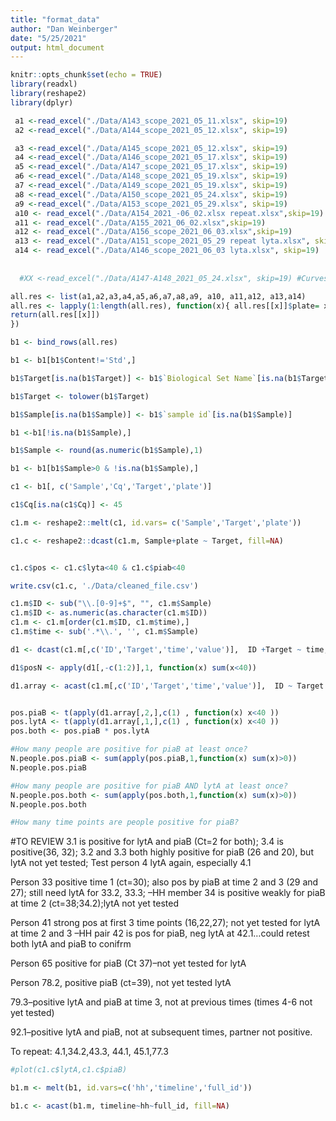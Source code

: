 ```yaml
---
title: "format_data"
author: "Dan Weinberger"
date: "5/25/2021"
output: html_document
---
```


```r
knitr::opts_chunk$set(echo = TRUE)
library(readxl)
library(reshape2)
library(dplyr)
```

```r

 a1 <-read_excel("./Data/A143_scope_2021_05_11.xlsx", skip=19)
 a2 <-read_excel("./Data/A144_scope_2021_05_12.xlsx", skip=19)

 a3 <-read_excel("./Data/A145_scope_2021_05_12.xlsx", skip=19)
 a4 <-read_excel("./Data/A146_scope_2021_05_17.xlsx", skip=19)
 a5 <-read_excel("./Data/A147_scope_2021_05_17.xlsx", skip=19)
 a6 <-read_excel("./Data/A148_scope_2021_05_19.xlsx", skip=19)
 a7 <-read_excel("./Data/A149_scope_2021_05_19.xlsx", skip=19)
 a8 <-read_excel("./Data/A150_scope_2021_05_24.xlsx", skip=19)
 a9 <-read_excel("./Data/A153_scope_2021_05_29.xlsx", skip=19) 
 a10 <- read_excel("./Data/A154_2021_-06_02.xlsx repeat.xlsx",skip=19)
 a11 <- read_excel("./Data/A155_2021_06_02.xlsx",skip=19)
 a12 <- read_excel("./Data/A156_scope_2021_06_03.xlsx",skip=19)
 a13 <- read_excel("./Data/A151_scope_2021_05_29 repeat lyta.xlsx", skip=19)
 a14 <- read_excel("./Data/A146_scope_2021_06_03 lyta.xlsx", skip=19) 
 
 
  #XX <-read_excel("./Data/A147-A148_2021_05_24.xlsx", skip=19) #Curves on this look funky

all.res <- list(a1,a2,a3,a4,a5,a6,a7,a8,a9, a10, a11,a12, a13,a14)
all.res <- lapply(1:length(all.res), function(x){ all.res[[x]]$plate= x 
return(all.res[[x]])
}) 

b1 <- bind_rows(all.res)

b1 <- b1[b1$Content!='Std',]

b1$Target[is.na(b1$Target)] <- b1$`Biological Set Name`[is.na(b1$Target)]

b1$Target <- tolower(b1$Target)

b1$Sample[is.na(b1$Sample)] <- b1$`sample id`[is.na(b1$Sample)]

b1 <-b1[!is.na(b1$Sample),]

b1$Sample <- round(as.numeric(b1$Sample),1)

b1 <- b1[b1$Sample>0 & !is.na(b1$Sample),]

c1 <- b1[, c('Sample','Cq','Target','plate')]

c1$Cq[is.na(c1$Cq)] <- 45

c1.m <- reshape2::melt(c1, id.vars= c('Sample','Target','plate'))

c1.c <- reshape2::dcast(c1.m, Sample+plate ~ Target, fill=NA)


c1.c$pos <- c1.c$lyta<40 & c1.c$piab<40

write.csv(c1.c, './Data/cleaned_file.csv')

```


```r

c1.m$ID <- sub("\\.[0-9]+$", "", c1.m$Sample)
c1.m$ID <- as.numeric(as.character(c1.m$ID))
c1.m <- c1.m[order(c1.m$ID, c1.m$time),]
c1.m$time <- sub('.*\\.', '', c1.m$Sample)

d1 <- dcast(c1.m[,c('ID','Target','time','value')],  ID +Target ~ time, fun.aggregate = min, na.rm=T)

d1$posN <- apply(d1[,-c(1:2)],1, function(x) sum(x<40))

d1.array <- acast(c1.m[,c('ID','Target','time','value')],  ID ~ Target ~ time, fun.aggregate = min, na.rm=T)


pos.piaB <- t(apply(d1.array[,2,],c(1) , function(x) x<40 ))
pos.lytA <- t(apply(d1.array[,1,],c(1) , function(x) x<40 ))
pos.both <- pos.piaB * pos.lytA

#How many people are positive for piaB at least once?
N.people.pos.piaB <- sum(apply(pos.piaB,1,function(x) sum(x)>0))
N.people.pos.piaB

#How many people are positive for piaB AND lytA at least once?
N.people.pos.both <- sum(apply(pos.both,1,function(x) sum(x)>0))
N.people.pos.both

#How many time points are people positive for piaB?


```


#TO REVIEW
3.1 is positive for lytA and piaB (Ct=2 for both); 3.4 is positive(36, 32); 3.2 and 3.3 both highly positive for piaB (26 and 20), but lytA not yet tested;
Test person 4 lytA again, especially 4.1

Person 33 positive time 1 (ct=30); also pos by piaB at time 2 and 3 (29 and 27); still need lytA for 33.2, 33.3; 
--HH member 34 is positive weakly for piaB at time 2 (ct=38;34.2);lytA not yet tested 

Person 41 strong pos at first 3 time points (16,22,27); not yet tested for lytA at time 2 and 3
--HH pair 42 is pos for piaB, neg lytA at 42.1...could retest both lytA and piaB to conifrm

Person 65 positive for piaB (Ct 37)--not yet tested for lytA

Person 78.2, positive piaB (ct=39), not yet tested lytA

79.3--positive lytA and piaB at time 3, not at previous times (times 4-6 not yet tested)

92.1--positive lytA and piaB, not at subsequent times, partner not positive.

To repeat: 4.1,34.2,43.3, 44.1, 45.1,77.3






```r
#plot(c1.c$lytA,c1.c$piaB)


```


```r
b1.m <- melt(b1, id.vars=c('hh','timeline','full_id'))

b1.c <- acast(b1.m, timeline~hh~full_id, fill=NA)

```



